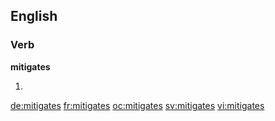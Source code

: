 ==English==

===Verb===
'''mitigates'''

# {{en-third-person singular of|mitigate}}

[[de:mitigates]]
[[fr:mitigates]]
[[oc:mitigates]]
[[sv:mitigates]]
[[vi:mitigates]]